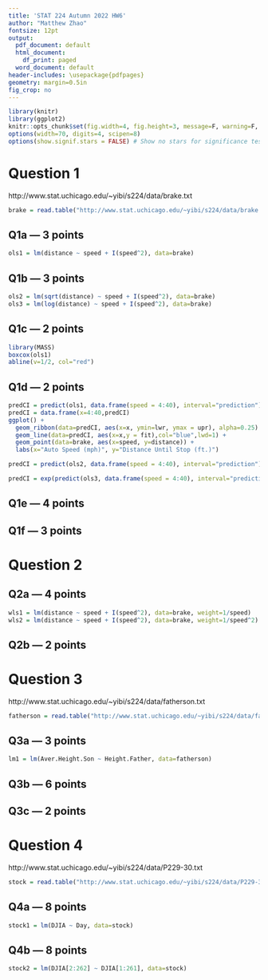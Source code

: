 ```yaml
---
title: 'STAT 224 Autumn 2022 HW6'
author: "Matthew Zhao"
fontsize: 12pt
output:
  pdf_document: default
  html_document:
    df_print: paged
  word_document: default
header-includes: \usepackage{pdfpages}
geometry: margin=0.5in
fig_crop: no
---
```


```r
library(knitr)
library(ggplot2)
knitr::opts_chunk$set(fig.width=4, fig.height=3, message=F, warning=F, collapse=TRUE)
options(width=70, digits=4, scipen=8)
options(show.signif.stars = FALSE) # Show no stars for significance tests
```

# Question 1

http://www.stat.uchicago.edu/~yibi/s224/data/brake.txt

```r
brake = read.table("http://www.stat.uchicago.edu/~yibi/s224/data/brake.txt", header=T)
```

## Q1a --- 3 points

```r
ols1 = lm(distance ~ speed + I(speed^2), data=brake)
```


## Q1b --- 3 points


```r
ols2 = lm(sqrt(distance) ~ speed + I(speed^2), data=brake)
ols3 = lm(log(distance) ~ speed + I(speed^2), data=brake)
```


## Q1c --- 2 points


```r
library(MASS)
boxcox(ols1)
abline(v=1/2, col="red") 
```


## Q1d --- 2 points

```r
predCI = predict(ols1, data.frame(speed = 4:40), interval="prediction")
predCI = data.frame(x=4:40,predCI)
ggplot() +
  geom_ribbon(data=predCI, aes(x=x, ymin=lwr, ymax = upr), alpha=0.25) +
  geom_line(data=predCI, aes(x=x,y = fit),col="blue",lwd=1) +
  geom_point(data=brake, aes(x=speed, y=distance)) +
  labs(x="Auto Speed (mph)", y="Distance Until Stop (ft.)")
```

```r
predCI = predict(ols2, data.frame(speed = 4:40), interval="prediction")^2
```

```r
predCI = exp(predict(ols3, data.frame(speed = 4:40), interval="prediction"))
```


## Q1e --- 4 points



## Q1f --- 3 points



# Question 2


## Q2a --- 4 points


```r
wls1 = lm(distance ~ speed + I(speed^2), data=brake, weight=1/speed)
wls2 = lm(distance ~ speed + I(speed^2), data=brake, weight=1/speed^2)
```



## Q2b --- 2 points



# Question 3


http://www.stat.uchicago.edu/~yibi/s224/data/fatherson.txt

```r
fatherson = read.table("http://www.stat.uchicago.edu/~yibi/s224/data/fatherson.txt", h=T)
```


## Q3a --- 3 points


```r
lm1 = lm(Aver.Height.Son ~ Height.Father, data=fatherson)
```

## Q3b --- 6 points



## Q3c --- 2 points



# Question 4


http://www.stat.uchicago.edu/~yibi/s224/data/P229-30.txt

```r
stock = read.table("http://www.stat.uchicago.edu/~yibi/s224/data/P229-30.txt", header=T)
```


## Q4a --- 8 points

```r
stock1 = lm(DJIA ~ Day, data=stock)
```


## Q4b --- 8 points

```r
stock2 = lm(DJIA[2:262] ~ DJIA[1:261], data=stock)
```


